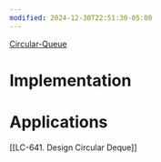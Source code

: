 ```yaml
---
modified: 2024-12-30T22:51:30-05:00
---
```


[Circular-Queue](/Advanced-Data-Structures/Circular-Queue.mdx)

# Implementation


# Applications
[[LC-641. Design Circular Deque]]